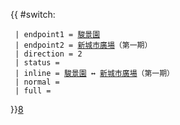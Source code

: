 {{ #switch: {{{format|}}}
  | endpoint1 = [[駿景園]]
  | endpoint2 = [[新城市廣場]]（第一期）
  | direction = 2
  | status =
  | inline = [[駿景園]] ↔ [[新城市廣場]]（第一期）
  | normal =
  | full =
}}<noinclude>[[category:新界居民巴士路線模板|8]]</noinclude>